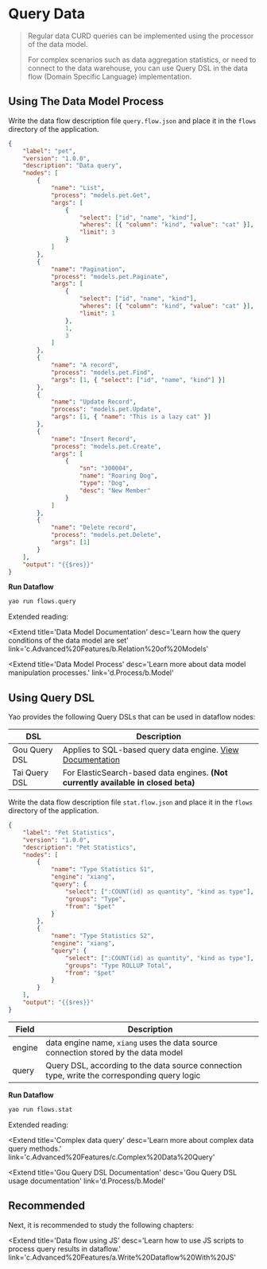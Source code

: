# Query Data

<blockquote>
	<p>Regular data CURD queries can be implemented using the processor of the data model. </p>
	<p>
		For complex scenarios such as data aggregation statistics, or need to connect to the
		data warehouse, you can use Query DSL in the data flow (Domain Specific Language)
		implementation.
	</p>
</blockquote>

## Using The Data Model Process

Write the data flow description file `query.flow.json` and place it in the `flows` directory of the application.

```json
{
	"label": "pet",
	"version": "1.0.0",
	"description": "Data query",
	"nodes": [
		{
			"name": "List",
			"process": "models.pet.Get",
			"args": [
				{
					"select": ["id", "name", "kind"],
					"wheres": [{ "column": "kind", "value": "cat" }],
					"limit": 3
				}
			]
		},
		{
			"name": "Pagination",
			"process": "models.pet.Paginate",
			"args": [
				{
					"select": ["id", "name", "kind"],
					"wheres": [{ "column": "kind", "value": "cat" }],
					"limit": 1
				},
				1,
				3
			]
		},
		{
			"name": "A record",
			"process": "models.pet.Find",
			"args": [1, { "select": ["id", "name", "kind"] }]
		},
		{
			"name": "Update Record",
			"process": "models.pet.Update",
			"args": [1, { "name": "This is a lazy cat" }]
		},
		{
			"name": "Insert Record",
			"process": "models.pet.Create",
			"args": [
				{
					"sn": "300004",
					"name": "Roaring Dog",
					"type": "Dog",
					"desc": "New Member"
				}
			]
		},
		{
			"name": "Delete record",
			"process": "models.pet.Delete",
			"args": [1]
		}
	],
	"output": "{{$res}}"
}
```

**Run Dataflow**

```bash
yao run flows.query
```

Extended reading:

<Extend
	title='Data Model Documentation'
	desc='Learn how the query conditions of the data model are set'
	link='c.Advanced%20Features/b.Relation%20of%20Models'
></Extend>

<Extend
	title='Data Model Process'
	desc='Learn more about data model manipulation processes.'
	link='d.Process/b.Model'
></Extend>

## Using Query DSL

Yao provides the following Query DSLs that can be used in dataflow nodes:

| DSL           | Description                                                                                     |
| ------------- | ----------------------------------------------------------------------------------------------- |
| Gou Query DSL | Applies to SQL-based query data engine. <a href="#"> View Documentation </a>                    |
| Tai Query DSL | For ElasticSearch-based data engines. <strong>(Not currently available in closed beta)</strong> |

Write the data flow description file `stat.flow.json` and place it in the `flows` directory of the application.

```json
{
	"label": "Pet Statistics",
	"version": "1.0.0",
	"description": "Pet Statistics",
	"nodes": [
		{
			"name": "Type Statistics S1",
			"engine": "xiang",
			"query": {
				"select": [":COUNT(id) as quantity", "kind as type"],
				"groups": "Type",
				"from": "$pet"
			}
		},
		{
			"name": "Type Statistics S2",
			"engine": "xiang",
			"query": {
				"select": [":COUNT(id) as quantity", "kind as type"],
				"groups": "Type ROLLUP Total",
				"from": "$pet"
			}
		}
	],
	"output": "{{$res}}"
}
```

| Field  | Description                                                                                  |
| ------ | -------------------------------------------------------------------------------------------- |
| engine | data engine name, `xiang` uses the data source connection stored by the data model           |
| query  | Query DSL, according to the data source connection type, write the corresponding query logic |

**Run Dataflow**

```bash
yao run flows.stat
```

Extended reading:

<Extend
	title='Complex data query'
	desc='Learn more about complex data query methods.'
	link='c.Advanced%20Features/c.Complex%20Data%20Query'
></Extend>

<Extend
	title='Gou Query DSL Documentation'
	desc='Gou Query DSL usage documentation'
	link='d.Process/b.Model'
></Extend>

## Recommended

Next, it is recommended to study the following chapters:

<Extend
	title='Data flow using JS'
	desc='Learn how to use JS scripts to process query results in dataflow.'
	link='c.Advanced%20Features/a.Write%20Dataflow%20With%20JS'
></Extend>

<Div style={{ display: 'flex', justifyContent: 'space-between' }}>
	<Link type='prev' title='Write data flow' link='b.Basic%20Features/e.Write%20Dataflow'></Link>
	<Link
		type='next'
		title='Data flow using JS'
		link='c.Advanced%20Features/a.Write%20Dataflow%20With%20JS'
	></Link>
</Div>
